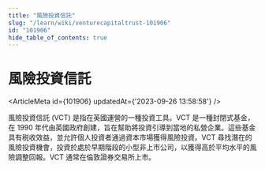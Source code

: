 ```yaml
---
title: "風險投資信託"
slug: "/learn/wiki/venturecapitaltrust-101906"
id: "101906"
hide_table_of_contents: true
---
```



# 風險投資信託

<ArticleMeta id={101906} updatedAt={'2023-09-26 13:58:58'} />
<div className='border-solid border-b border-t-0 my-4 border-[var(--ifm-color-gray-300)]' />

風險投資信託 (VCT) 是指在英國運營的一種投資工具。VCT 是一種封閉式基金，在 1990 年代由英國政府創建，旨在幫助將投資引導到當地的私營企業。這些基金具有税收效益，並允許個人投資者通過資本市場獲得風險投資。VCT 尋找潛在的風險投資機會，投資於處於早期階段的小型非上市公司，以獲得高於平均水平的風險調整回報。VCT 通常在倫敦證券交易所上市。
